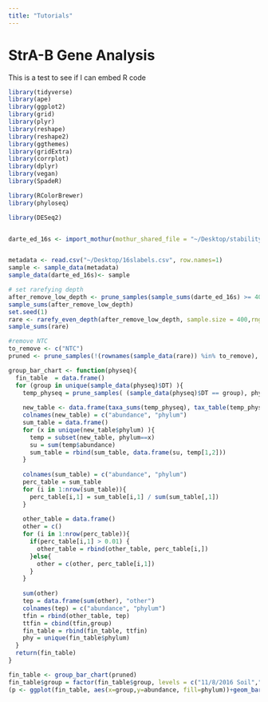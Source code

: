 ```yaml
---
title: "Tutorials"
---
```



# StrA-B Gene Analysis

This is a test to see if I can embed R code

```r
library(tidyverse)
library(ape)
library(ggplot2)
library(grid)
library(plyr)
library(reshape)
library(reshape2)
library(ggthemes)
library(gridExtra)
library(corrplot)
library(dplyr)
library(vegan)
library(SpadeR)

library(RColorBrewer)
library(phyloseq)

library(DESeq2)


darte_ed_16s <- import_mothur(mothur_shared_file = "~/Desktop/stability.opti_mcc.shared", mothur_constaxonomy_file = "~/Desktop/stability.cons.taxonomy")


metadata <- read.csv("~/Desktop/16slabels.csv", row.names=1)
sample <- sample_data(metadata)
sample_data(darte_ed_16s)<- sample

# set rarefying depth
after_remove_low_depth <- prune_samples(sample_sums(darte_ed_16s) >= 400, darte_ed_16s)
sample_sums(after_remove_low_depth)
set.seed(1)
rare <- rarefy_even_depth(after_remove_low_depth, sample.size = 400,rngseed=TRUE)
sample_sums(rare)

#remove NTC
to_remove <- c("NTC")
pruned <- prune_samples(!(rownames(sample_data(rare)) %in% to_remove), rare)

group_bar_chart <- function(physeq){
  fin_table  = data.frame()
  for (group in unique(sample_data(physeq)$DT) ){
    temp_physeq = prune_samples( (sample_data(physeq)$DT == group), physeq)
    
    new_table <- data.frame(taxa_sums(temp_physeq), tax_table(temp_physeq)[,2])
    colnames(new_table) = c("abundance", "phylum")
    sum_table = data.frame()
    for (x in unique(new_table$phylum) ){
      temp = subset(new_table, phylum==x)
      su = sum(temp$abundance)
      sum_table = rbind(sum_table, data.frame(su, temp[1,2]))
    }
    
    colnames(sum_table) = c("abundance", "phylum")
    perc_table = sum_table
    for (i in 1:nrow(sum_table)){
      perc_table[i,1] = sum_table[i,1] / sum(sum_table[,1])
    }
    
    other_table = data.frame()
    other = c()
    for (i in 1:nrow(perc_table)){
      if(perc_table[i,1] > 0.01) {
        other_table = rbind(other_table, perc_table[i,])
      }else{
        other = c(other, perc_table[i,1])
      }
    }
    
    sum(other)
    tep = data.frame(sum(other), "other")
    colnames(tep) = c("abundance", "phylum")
    tfin = rbind(other_table, tep)
    ttfin = cbind(tfin,group)
    fin_table = rbind(fin_table, ttfin)
    phy = unique(fin_table$phylum)
  }
  return(fin_table)
}

fin_table <- group_bar_chart(pruned)
fin_table$group = factor(fin_table$group, levels = c("11/8/2016 Soil","11/12/2016 Manure" ,"11/15/2016 Manure Line","11/15/2016 Soil"))
(p <- ggplot(fin_table, aes(x=group,y=abundance, fill=phylum))+geom_bar(stat="identity",color="black")+labs(y="relative abundance")+ scale_fill_hue()+theme(axis.text.x = element_text(angle = 45, hjust = 1, vjust = 1)))

```
